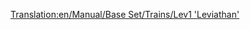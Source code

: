 [[Translation:en/Manual/Base Set/Trains/Lev1 'Leviathan']]
{{en/Manual/Base Set/Trains/Trains|Image=[[File:en/Manual/Base Set/Trains/Lev1leviathan.png]]
|Cost=£82,031 ($164.062)
|Speed=402 km/h (251 mph)
|Weight=105 t
|Power=10,000 hp (7.457 kW)
|Annual=£3,515 ($7.030)
|Designed=2021
|Lifespan=20
|Capacity=N/A
|Description=Even with some reliability issues, this engine provides a substantial improvement over Monorail.

Not only does it feature a 20% increase in top speed compared to the Millennium Z1, thanks to the Maglev tracks it's also able to pull very long and heavy trains.
|Real-life=No Real-Life Equivalent has been found for this train. Perhaps in a few years, when MagLev has become a real technology, you could fill in a First-Generation MagLev engine here.
}}